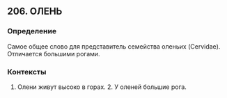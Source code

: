 ## 206. ОЛЕНЬ
### Определение
Самое общее слово для представитель семейства оленьих (Cervidae). Отличается большими рогами.

### Контексты
1. Олени живут высоко в горах. 2. У оленей большие рога.

